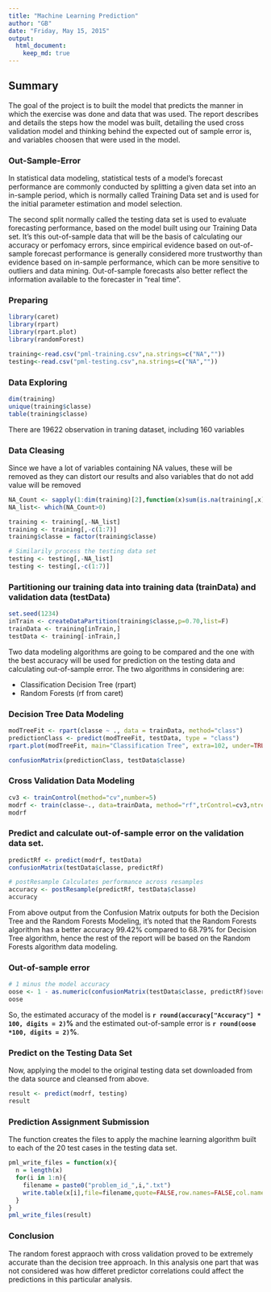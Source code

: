 ```yaml
---
title: "Machine Learning Prediction"
author: "GB"
date: "Friday, May 15, 2015"
output: 
  html_document:
    keep_md: true
---
```


## Summary
The goal of the project is to built the model that predicts the manner in which the exercise was done and data that was used. The report describes and details the steps how the model was built, detailing the used cross validation model and thinking behind the expected out of sample error is, and variables choosen that were used in the model.  

### Out-Sample-Error
In statistical data modeling, statistical tests of a model's forecast performance are commonly conducted by splitting a given data set into an in-sample period, which is normally called Training Data set and is used for the initial parameter estimation and model selection.

The second split normally called the testing  data set is used to evaluate forecasting performance, based on the model built using our Training Data set. It's this out-of-sample data that will be the basis of calculating our accuracy or perfomacy errors, since empirical evidence based on out-of-sample forecast performance is generally considered more trustworthy than evidence based on in-sample performance, which can be more sensitive to outliers and data mining. Out-of-sample forecasts also better reflect the information available to the forecaster in "real time".

### Preparing
```r
library(caret)
library(rpart)
library(rpart.plot)
library(randomForest)

training<-read.csv("pml-training.csv",na.strings=c("NA",""))
testing<-read.csv("pml-testing.csv",na.strings=c("NA",""))
```

### Data Exploring
```r
dim(training)
unique(training$classe)
table(training$classe)
```
There are 19622 observation in traning dataset, including 160 variables

### Data Cleasing
Since we have a lot of variables containing NA values, these will be removed as they can distort our results and also variables that do not add value will be removed 
```r
NA_Count <- sapply(1:dim(training)[2],function(x)sum(is.na(training[,x])))
NA_list<- which(NA_Count>0)

training <- training[,-NA_list]
training <- training[,-c(1:7)]
training$classe = factor(training$classe)

# Similarily process the testing data set
testing <- testing[,-NA_list]
testing <- testing[,-c(1:7)]
```

### Partitioning our training data into training data (trainData) and validation data (testData)
```r
set.seed(1234)
inTrain <- createDataPartition(training$classe,p=0.70,list=F)
trainData <- training[inTrain,]
testData <- training[-inTrain,]
```
Two data modeling algorithms are going to be compared and the one with the best accuracy will be used for prediction on the testing data and calculating out-of-sample error.
The two algorithms in considering are:

* Classification Decision Tree (rpart)
* Random Forests (rf from caret)

### Decision Tree Data Modeling
```r
modTreeFit <- rpart(classe ~ ., data = trainData, method="class")
predictionClass <- predict(modTreeFit, testData, type = "class")
rpart.plot(modTreeFit, main="Classification Tree", extra=102, under=TRUE, faclen=0)

confusionMatrix(predictionClass, testData$classe)
```

### Cross Validation Data Modeling
```r
cv3 <- trainControl(method="cv",number=5)
modrf <- train(classe~., data=trainData, method="rf",trControl=cv3,ntree=250)
modrf
```

### Predict and calculate out-of-sample error on the validation data set.
```r
predictRf <- predict(modrf, testData)
confusionMatrix(testData$classe, predictRf)

# postResample Calculates performance across resamples
accuracy <- postResample(predictRf, testData$classe)
accuracy
```

From above output from the Confusion Matrix outputs for both the Decision Tree and the Random Forests Modeling, it's noted that the Random Forests algorithm has a better accuracy 99.42% compared to 68.79% for Decision Tree algorithm, hence the rest of the report will be based on the Random Forests algorithm data modeling.

### Out-of-sample error
```r
# 1 minus the model accuracy
oose <- 1 - as.numeric(confusionMatrix(testData$classe, predictRf)$overall[1])
oose
```
So, the estimated accuracy of the model is **`r round(accuracy["Accuracy"] * 100, digits = 2)`%** and the estimated out-of-sample error is **`r round(oose *100, digits = 2)`%**.

### Predict on the Testing Data Set
Now, applying the model to the original testing data set downloaded from the data source and cleansed from above. 
```r
result <- predict(modrf, testing)
result
```
### Prediction Assignment Submission
The function creates the files to apply the machine learning algorithm  built to each of the 20 test cases in the testing data set. 
 
```r
pml_write_files = function(x){
  n = length(x)
  for(i in 1:n){
    filename = paste0("problem_id_",i,".txt")
    write.table(x[i],file=filename,quote=FALSE,row.names=FALSE,col.names=FALSE)
  }
}
pml_write_files(result)
```
### Conclusion
The random forest appraoch with cross validation proved to be extremely accurate than the decision tree approach. 
In this analysis one part that was not considered was how differet predictor correlations could affect the predictions in this particular analysis.